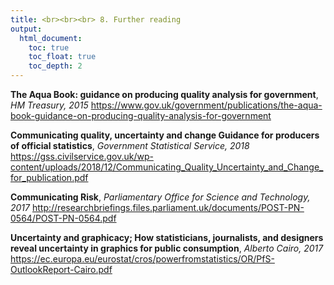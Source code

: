 ---
title: <br><br><br> 8. Further reading
output:
  html_document:
    toc: true
    toc_float: true
    toc_depth: 2
---

<b>The Aqua Book: guidance on producing quality analysis for government</b>, <i> HM Treasury, 2015 </i>
[https://www.gov.uk/government/publications/the-aqua-book-guidance-on-producing-quality-analysis-for-government](https://www.gov.uk/government/publications/the-aqua-book-guidance-on-producing-quality-analysis-for-government)

<b>Communicating quality, uncertainty and change Guidance for producers of official statistics</b>, <i>Government Statistical Service, 2018</i> [https://gss.civilservice.gov.uk/wp-content/uploads/2018/12/Communicating_Quality_Uncertainty_and_Change_for_publication.pdf](https://gss.civilservice.gov.uk/wp-content/uploads/2018/12/Communicating_Quality_Uncertainty_and_Change_for_publication.pdf)

<b>Communicating Risk</b>, <i>Parliamentary Office for Science and Technology, 2017</i> [http://researchbriefings.files.parliament.uk/documents/POST-PN-0564/POST-PN-0564.pdf](http://researchbriefings.files.parliament.uk/documents/POST-PN-0564/POST-PN-0564.pdf)

<b>Uncertainty and graphicacy; How statisticians, journalists, and designers reveal uncertainty in graphics for public consumption</b>, <i>Alberto Cairo, 2017</i> [https://ec.europa.eu/eurostat/cros/powerfromstatistics/OR/PfS-OutlookReport-Cairo.pdf](https://ec.europa.eu/eurostat/cros/powerfromstatistics/OR/PfS-OutlookReport-Cairo.pdf)